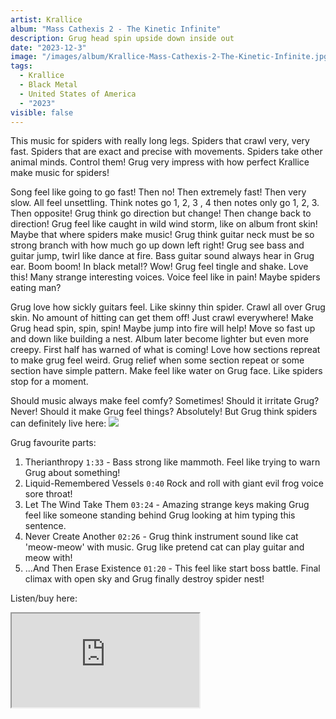 ```yaml
---
artist: Krallice
album: "Mass Cathexis 2 - The Kinetic Infinite"
description: Grug head spin upside down inside out
date: "2023-12-3"
image: "/images/album/Krallice-Mass-Cathexis-2-The-Kinetic-Infinite.jpg"
tags:
  - Krallice
  - Black Metal
  - United States of America
  - "2023"
visible: false
---
```


This music for spiders with really long legs. Spiders that crawl very, very fast. Spiders that are exact and precise with movements. Spiders take other animal minds. Control them! Grug very impress with how perfect Krallice make music for spiders!

Song feel like going to go fast! Then no! Then extremely fast! Then very slow. All feel unsettling. Think notes go 1, 2, 3 , 4 then notes only go 1, 2, 3. Then opposite! Grug think go direction but change! Then change back to direction! Grug feel like caught in wild wind storm, like on album front skin! Maybe that where spiders make music! Grug think guitar neck must be so strong branch with how much go up down left right! Grug see bass and guitar jump, twirl like dance at fire. Bass guitar sound always hear in Grug ear. Boom boom! In black metal!? Wow! Grug feel tingle and shake. Love this! Many strange interesting voices. Voice feel like in pain! Maybe spiders eating man? 

Grug love how sickly guitars feel. Like skinny thin spider. Crawl all over Grug skin. No amount of hitting can get them off! Just crawl everywhere! Make Grug head spin, spin, spin! Maybe jump into fire will help! Move so fast up and down like building a nest. Album later become lighter but even more creepy. First half has warned of what is coming! Love how sections repreat to make grug feel weird. Grug relief when some section repeat or some section have simple pattern. Make feel like water on Grug face. Like spiders stop for a moment. 

Should music always make feel comfy? Sometimes! Should it irritate Grug? Never! Should it make Grug feel things? Absolutely! But Grug think spiders can definitely live here:
<img src="\images\album\Krallice-Mass-Cathexis-2-The-Kinetic-Infinite-logo.jpg" />

Grug favourite parts:
1. Therianthropy `1:33` - Bass strong like mammoth. Feel like trying to warn Grug about something!
1. Liquid-Remembered Vessels `0:40` Rock and roll with giant evil frog voice sore throat!
1. Let The Wind Take Them `03:24` - Amazing strange keys making Grug feel like someone standing behind Grug looking at him typing this sentence.
1. Never Create Another `02:26` - Grug think instrument sound like cat 'meow-meow' with music. Grug like pretend cat can play guitar and meow with!
1. ...And Then Erase Existence `01:20` - This feel like start boss battle. Final climax with open sky and Grug finally destroy spider nest!

Listen/buy here:

<iframe
  style={{ border: "0", width: "350px", height: "720px" }}
  src="https://bandcamp.com/EmbeddedPlayer/album=2415332396/size=large/bgcol=333333/linkcol=ffffff/transparent=true/"
  seamless>
  <a href="https://krallice.bandcamp.com/album/mass-cathexis-2-the-kinetic-infinite">
    Mass Cathexis 2 - The Kinetic Infinite by Krallice
  </a>
</iframe>
